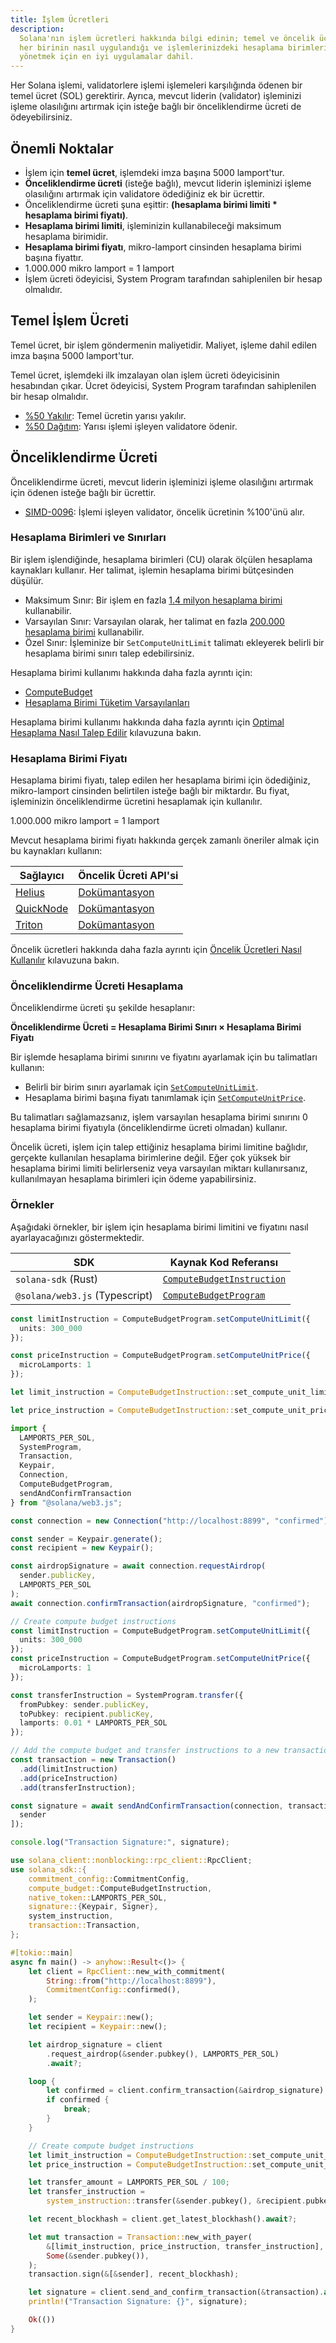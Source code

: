 ```yaml
---
title: İşlem Ücretleri
description:
  Solana'nın işlem ücretleri hakkında bilgi edinin; temel ve öncelik ücretleri,
  her birinin nasıl uygulandığı ve işlemlerinizdeki hesaplama birimlerini
  yönetmek için en iyi uygulamalar dahil.
---
```


Her Solana işlemi, validatorlere işlemi işlemeleri karşılığında ödenen bir temel
ücret (SOL) gerektirir. Ayrıca, mevcut liderin (validator) işleminizi işleme
olasılığını artırmak için isteğe bağlı bir önceliklendirme ücreti de
ödeyebilirsiniz.

## Önemli Noktalar

- İşlem için **temel ücret**, işlemdeki imza başına 5000 lamport'tur.
- **Önceliklendirme ücreti** (isteğe bağlı), mevcut liderin işleminizi işleme
  olasılığını artırmak için validatore ödediğiniz ek bir ücrettir.
- Önceliklendirme ücreti şuna eşittir: **(hesaplama birimi limiti \* hesaplama
  birimi fiyatı)**.
- **Hesaplama birimi limiti**, işleminizin kullanabileceği maksimum hesaplama
  birimidir.
- **Hesaplama birimi fiyatı**, mikro-lamport cinsinden hesaplama birimi başına
  fiyattır.
- 1.000.000 mikro lamport = 1 lamport
- İşlem ücreti ödeyicisi, System Program tarafından sahiplenilen bir hesap
  olmalıdır.

## Temel İşlem Ücreti

Temel ücret, bir işlem göndermenin maliyetidir. Maliyet, işleme dahil edilen
imza başına 5000 lamport'tur.

Temel ücret, işlemdeki ilk imzalayan olan işlem ücreti ödeyicisinin hesabından
çıkar. Ücret ödeyicisi, System Program tarafından sahiplenilen bir hesap
olmalıdır.

- [%50 Yakılır](https://github.com/anza-xyz/agave/blob/v2.1.13/sdk/fee-calculator/src/lib.rs#L70):
  Temel ücretin yarısı yakılır.
- [%50 Dağıtım](https://github.com/anza-xyz/agave/blob/e621336acad4f5d6e5b860eaa1b074b01c99253c/runtime/src/bank/fee_distribution.rs#L58-L62):
  Yarısı işlemi işleyen validatore ödenir.

## Önceliklendirme Ücreti

Önceliklendirme ücreti, mevcut liderin işleminizi işleme olasılığını artırmak
için ödenen isteğe bağlı bir ücrettir.

- [SIMD-0096](https://github.com/solana-foundation/solana-improvement-documents/blob/main/proposals/0096-reward-collected-priority-fee-in-entirety.md):
  İşlemi işleyen validator, öncelik ücretinin %100'ünü alır.

### Hesaplama Birimleri ve Sınırları

Bir işlem işlendiğinde, hesaplama birimleri (CU) olarak ölçülen hesaplama
kaynakları kullanır. Her talimat, işlemin hesaplama birimi bütçesinden düşülür.

- Maksimum Sınır: Bir işlem en fazla
  [1.4 milyon hesaplama birimi](https://github.com/anza-xyz/agave/blob/v2.1.13/compute-budget/src/compute_budget_limits.rs#L14)
  kullanabilir.
- Varsayılan Sınır: Varsayılan olarak, her talimat en fazla
  [200.000 hesaplama birimi](https://github.com/anza-xyz/agave/blob/v2.1.13/compute-budget/src/compute_budget_limits.rs#L10)
  kullanabilir.
- Özel Sınır: İşleminize bir `SetComputeUnitLimit` talimatı ekleyerek belirli
  bir hesaplama birimi sınırı talep edebilirsiniz.

Hesaplama birimi kullanımı hakkında daha fazla ayrıntı için:

- [ComputeBudget](https://github.com/anza-xyz/agave/blob/v2.1.13/compute-budget/src/compute_budget.rs#L22-L130)
- [Hesaplama Birimi Tüketim Varsayılanları](https://github.com/anza-xyz/agave/blob/v2.1.13/compute-budget/src/compute_budget.rs#L149-L197)

Hesaplama birimi kullanımı hakkında daha fazla ayrıntı için
[Optimal Hesaplama Nasıl Talep Edilir](/developers/guides/advanced/how-to-request-optimal-compute)
kılavuzuna bakın.

### Hesaplama Birimi Fiyatı

Hesaplama birimi fiyatı, talep edilen her hesaplama birimi için ödediğiniz,
mikro-lamport cinsinden belirtilen isteğe bağlı bir miktardır. Bu fiyat,
işleminizin önceliklendirme ücretini hesaplamak için kullanılır.

<Callout>1.000.000 mikro lamport = 1 lamport</Callout>

Mevcut hesaplama birimi fiyatı hakkında gerçek zamanlı öneriler almak için bu
kaynakları kullanın:

| Sağlayıcı                               | Öncelik Ücreti API'si                                                             |
| --------------------------------------- | --------------------------------------------------------------------------------- |
| [Helius](https://www.helius.dev/)       | [Dokümantasyon](https://docs.helius.dev/solana-apis/priority-fee-api)             |
| [QuickNode](https://www.quicknode.com/) | [Dokümantasyon](https://marketplace.quicknode.com/add-on/solana-priority-fee)     |
| [Triton](https://triton.one/)           | [Dokümantasyon](https://docs.triton.one/chains/solana/improved-priority-fees-api) |

Öncelik ücretleri hakkında daha fazla ayrıntı için
[Öncelik Ücretleri Nasıl Kullanılır](/developers/guides/advanced/how-to-use-priority-fees)
kılavuzuna bakın.

### Önceliklendirme Ücreti Hesaplama

Önceliklendirme ücreti şu şekilde hesaplanır:

**Önceliklendirme Ücreti = Hesaplama Birimi Sınırı × Hesaplama Birimi Fiyatı**

Bir işlemde hesaplama birimi sınırını ve fiyatını ayarlamak için bu talimatları
kullanın:

- Belirli bir birim sınırı ayarlamak için
  [`SetComputeUnitLimit`](https://github.com/anza-xyz/agave/blob/v2.1.13/sdk/src/compute_budget.rs#L42-L44).
- Hesaplama birimi başına fiyatı tanımlamak için
  [`SetComputeUnitPrice`](https://github.com/anza-xyz/agave/blob/v2.1.13/sdk/src/compute_budget.rs#L48-L50).

<Callout>

Bu talimatları sağlamazsanız, işlem varsayılan hesaplama birimi sınırını 0
hesaplama birimi fiyatıyla (önceliklendirme ücreti olmadan) kullanır.

Öncelik ücreti, işlem için talep ettiğiniz hesaplama birimi limitine bağlıdır,
gerçekte kullanılan hesaplama birimlerine değil. Eğer çok yüksek bir hesaplama
birimi limiti belirlerseniz veya varsayılan miktarı kullanırsanız, kullanılmayan
hesaplama birimleri için ödeme yapabilirsiniz.

</Callout>

### Örnekler

Aşağıdaki örnekler, bir işlem için hesaplama birimi limitini ve fiyatını nasıl
ayarlayacağınızı göstermektedir.

| SDK                            | Kaynak Kod Referansı                                                                                                           |
| ------------------------------ | ------------------------------------------------------------------------------------------------------------------------------ |
| `solana-sdk` (Rust)            | [`ComputeBudgetInstruction`](https://github.com/anza-xyz/agave/blob/v2.1.13/sdk/src/compute_budget.rs#L17-L31)                 |
| `@solana/web3.js` (Typescript) | [`ComputeBudgetProgram`](https://github.com/solana-foundation/solana-web3.js/blob/v1.98.0/src/programs/compute-budget.ts#L218) |

<CodeTabs storage="compute-budget">

```ts !! title="Typescript"
const limitInstruction = ComputeBudgetProgram.setComputeUnitLimit({
  units: 300_000
});

const priceInstruction = ComputeBudgetProgram.setComputeUnitPrice({
  microLamports: 1
});
```

```rust !! title="Rust"
let limit_instruction = ComputeBudgetInstruction::set_compute_unit_limit(300_000);

let price_instruction = ComputeBudgetInstruction::set_compute_unit_price(1);
```

</CodeTabs>

<CodeTabs storage="compute-budget" flags="r">

```ts !! title="Typescript"
import {
  LAMPORTS_PER_SOL,
  SystemProgram,
  Transaction,
  Keypair,
  Connection,
  ComputeBudgetProgram,
  sendAndConfirmTransaction
} from "@solana/web3.js";

const connection = new Connection("http://localhost:8899", "confirmed");

const sender = Keypair.generate();
const recipient = new Keypair();

const airdropSignature = await connection.requestAirdrop(
  sender.publicKey,
  LAMPORTS_PER_SOL
);
await connection.confirmTransaction(airdropSignature, "confirmed");

// Create compute budget instructions
const limitInstruction = ComputeBudgetProgram.setComputeUnitLimit({
  units: 300_000
});
const priceInstruction = ComputeBudgetProgram.setComputeUnitPrice({
  microLamports: 1
});

const transferInstruction = SystemProgram.transfer({
  fromPubkey: sender.publicKey,
  toPubkey: recipient.publicKey,
  lamports: 0.01 * LAMPORTS_PER_SOL
});

// Add the compute budget and transfer instructions to a new transaction
const transaction = new Transaction()
  .add(limitInstruction)
  .add(priceInstruction)
  .add(transferInstruction);

const signature = await sendAndConfirmTransaction(connection, transaction, [
  sender
]);

console.log("Transaction Signature:", signature);
```

```rust !! title="Rust"
use solana_client::nonblocking::rpc_client::RpcClient;
use solana_sdk::{
    commitment_config::CommitmentConfig,
    compute_budget::ComputeBudgetInstruction,
    native_token::LAMPORTS_PER_SOL,
    signature::{Keypair, Signer},
    system_instruction,
    transaction::Transaction,
};

#[tokio::main]
async fn main() -> anyhow::Result<()> {
    let client = RpcClient::new_with_commitment(
        String::from("http://localhost:8899"),
        CommitmentConfig::confirmed(),
    );

    let sender = Keypair::new();
    let recipient = Keypair::new();

    let airdrop_signature = client
        .request_airdrop(&sender.pubkey(), LAMPORTS_PER_SOL)
        .await?;

    loop {
        let confirmed = client.confirm_transaction(&airdrop_signature).await?;
        if confirmed {
            break;
        }
    }

    // Create compute budget instructions
    let limit_instruction = ComputeBudgetInstruction::set_compute_unit_limit(300_000);
    let price_instruction = ComputeBudgetInstruction::set_compute_unit_price(1);

    let transfer_amount = LAMPORTS_PER_SOL / 100;
    let transfer_instruction =
        system_instruction::transfer(&sender.pubkey(), &recipient.pubkey(), transfer_amount);

    let recent_blockhash = client.get_latest_blockhash().await?;

    let mut transaction = Transaction::new_with_payer(
        &[limit_instruction, price_instruction, transfer_instruction],
        Some(&sender.pubkey()),
    );
    transaction.sign(&[&sender], recent_blockhash);

    let signature = client.send_and_confirm_transaction(&transaction).await?;
    println!("Transaction Signature: {}", signature);

    Ok(())
}
```

</CodeTabs>
